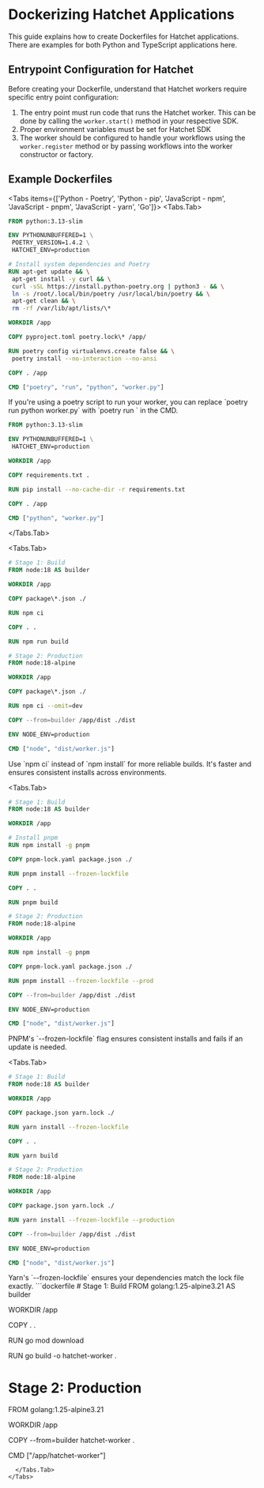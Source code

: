 
# Dockerizing Hatchet Applications

This guide explains how to create Dockerfiles for Hatchet applications. There are examples for both Python and TypeScript applications here.

## Entrypoint Configuration for Hatchet

Before creating your Dockerfile, understand that Hatchet workers require specific entry point configuration:

1. The entry point must run code that runs the Hatchet worker. This can be done by calling the `worker.start()` method in your respective SDK.
2. Proper environment variables must be set for Hatchet SDK
3. The worker should be configured to handle your workflows using the `worker.register` method or by passing workflows into the worker constructor or factory.

## Example Dockerfiles

<Tabs items={['Python - Poetry', 'Python - pip', 'JavaScript - npm', 'JavaScript - pnpm', 'JavaScript - yarn', 'Go']}>
  <Tabs.Tab>

```dockerfile
FROM python:3.13-slim

ENV PYTHONUNBUFFERED=1 \
 POETRY_VERSION=1.4.2 \
 HATCHET_ENV=production

# Install system dependencies and Poetry
RUN apt-get update && \
 apt-get install -y curl && \
 curl -sSL https://install.python-poetry.org | python3 - && \
 ln -s /root/.local/bin/poetry /usr/local/bin/poetry && \
 apt-get clean && \
 rm -rf /var/lib/apt/lists/\*

WORKDIR /app

COPY pyproject.toml poetry.lock\* /app/

RUN poetry config virtualenvs.create false && \
 poetry install --no-interaction --no-ansi

COPY . /app

CMD ["poetry", "run", "python", "worker.py"]
```

<Callout type="info">
    If you're using a poetry script to run your worker, you can replace `poetry run python worker.py` with `poetry run <script-name>` in the CMD.
</Callout>
  </Tabs.Tab>
  <Tabs.Tab>

```dockerfile
FROM python:3.13-slim

ENV PYTHONUNBUFFERED=1 \
 HATCHET_ENV=production

WORKDIR /app

COPY requirements.txt .

RUN pip install --no-cache-dir -r requirements.txt

COPY . /app

CMD ["python", "worker.py"]
```

  </Tabs.Tab>

  <Tabs.Tab>

```dockerfile
# Stage 1: Build
FROM node:18 AS builder

WORKDIR /app

COPY package\*.json ./

RUN npm ci

COPY . .

RUN npm run build

# Stage 2: Production
FROM node:18-alpine

WORKDIR /app

COPY package\*.json ./

RUN npm ci --omit=dev

COPY --from=builder /app/dist ./dist

ENV NODE_ENV=production

CMD ["node", "dist/worker.js"]
```

<Callout type="info">
    Use `npm ci` instead of `npm install` for more reliable builds. It's faster and ensures consistent installs across environments.
</Callout>
  </Tabs.Tab>

  <Tabs.Tab>

```dockerfile
# Stage 1: Build
FROM node:18 AS builder

WORKDIR /app

# Install pnpm
RUN npm install -g pnpm

COPY pnpm-lock.yaml package.json ./

RUN pnpm install --frozen-lockfile

COPY . .

RUN pnpm build

# Stage 2: Production
FROM node:18-alpine

WORKDIR /app

RUN npm install -g pnpm

COPY pnpm-lock.yaml package.json ./

RUN pnpm install --frozen-lockfile --prod

COPY --from=builder /app/dist ./dist

ENV NODE_ENV=production

CMD ["node", "dist/worker.js"]
```

<Callout type="info">
    PNPM's `--frozen-lockfile` flag ensures consistent installs and fails if an update is needed.
</Callout>
  </Tabs.Tab>

  <Tabs.Tab>

```dockerfile
# Stage 1: Build
FROM node:18 AS builder

WORKDIR /app

COPY package.json yarn.lock ./

RUN yarn install --frozen-lockfile

COPY . .

RUN yarn build

# Stage 2: Production
FROM node:18-alpine

WORKDIR /app

COPY package.json yarn.lock ./

RUN yarn install --frozen-lockfile --production

COPY --from=builder /app/dist ./dist

ENV NODE_ENV=production

CMD ["node", "dist/worker.js"]

```

<Callout type="info">
    Yarn's `--frozen-lockfile` ensures your dependencies match the lock file exactly.
</Callout>
  </Tabs.Tab>
  <Tabs.Tab>
```dockerfile
# Stage 1: Build
FROM golang:1.25-alpine3.21 AS builder

WORKDIR /app

COPY . .

RUN go mod download

RUN go build -o hatchet-worker .

# Stage 2: Production

FROM golang:1.25-alpine3.21

WORKDIR /app

COPY --from=builder hatchet-worker .

CMD ["/app/hatchet-worker"]

```
  </Tabs.Tab>
</Tabs>
